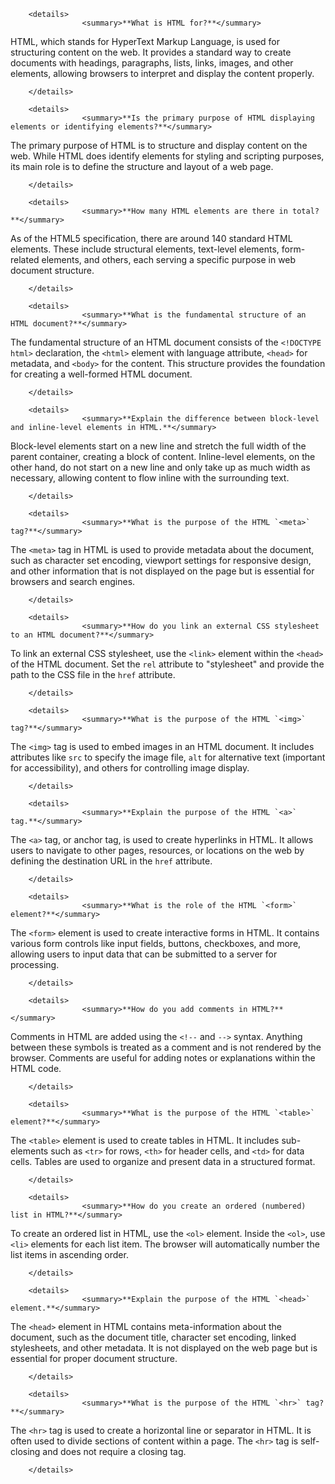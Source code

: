         <details>
                    <summary>**What is HTML for?**</summary>

HTML, which stands for HyperText Markup Language, is used for structuring content on the web. It provides a standard way to create documents with headings, paragraphs, lists, links, images, and other elements, allowing browsers to interpret and display the content properly.

        </details>

        <details>
                    <summary>**Is the primary purpose of HTML displaying elements or identifying elements?**</summary>

The primary purpose of HTML is to structure and display content on the web. While HTML does identify elements for styling and scripting purposes, its main role is to define the structure and layout of a web page.

        </details>

        <details>
                    <summary>**How many HTML elements are there in total?**</summary>

As of the HTML5 specification, there are around 140 standard HTML elements. These include structural elements, text-level elements, form-related elements, and others, each serving a specific purpose in web document structure.

        </details>

        <details>
                    <summary>**What is the fundamental structure of an HTML document?**</summary>

The fundamental structure of an HTML document consists of the `<!DOCTYPE html>` declaration, the `<html>` element with language attribute, `<head>` for metadata, and `<body>` for the content. This structure provides the foundation for creating a well-formed HTML document.

        </details>

        <details>
                    <summary>**Explain the difference between block-level and inline-level elements in HTML.**</summary>

Block-level elements start on a new line and stretch the full width of the parent container, creating a block of content. Inline-level elements, on the other hand, do not start on a new line and only take up as much width as necessary, allowing content to flow inline with the surrounding text.

        </details>

        <details>
                    <summary>**What is the purpose of the HTML `<meta>` tag?**</summary>

The `<meta>` tag in HTML is used to provide metadata about the document, such as character set encoding, viewport settings for responsive design, and other information that is not displayed on the page but is essential for browsers and search engines.

        </details>

        <details>
                    <summary>**How do you link an external CSS stylesheet to an HTML document?**</summary>

To link an external CSS stylesheet, use the `<link>` element within the `<head>` of the HTML document. Set the `rel` attribute to "stylesheet" and provide the path to the CSS file in the `href` attribute.

        </details>

        <details>
                    <summary>**What is the purpose of the HTML `<img>` tag?**</summary>

The `<img>` tag is used to embed images in an HTML document. It includes attributes like `src` to specify the image file, `alt` for alternative text (important for accessibility), and others for controlling image display.

        </details>

        <details>
                    <summary>**Explain the purpose of the HTML `<a>` tag.**</summary>

The `<a>` tag, or anchor tag, is used to create hyperlinks in HTML. It allows users to navigate to other pages, resources, or locations on the web by defining the destination URL in the `href` attribute.

        </details>

        <details>
                    <summary>**What is the role of the HTML `<form>` element?**</summary>

The `<form>` element is used to create interactive forms in HTML. It contains various form controls like input fields, buttons, checkboxes, and more, allowing users to input data that can be submitted to a server for processing.

        </details>

        <details>
                    <summary>**How do you add comments in HTML?**</summary>

Comments in HTML are added using the `<!--` and `-->` syntax. Anything between these symbols is treated as a comment and is not rendered by the browser. Comments are useful for adding notes or explanations within the HTML code.

        </details>

        <details>
                    <summary>**What is the purpose of the HTML `<table>` element?**</summary>

The `<table>` element is used to create tables in HTML. It includes sub-elements such as `<tr>` for rows, `<th>` for header cells, and `<td>` for data cells. Tables are used to organize and present data in a structured format.

        </details>

        <details>
                    <summary>**How do you create an ordered (numbered) list in HTML?**</summary>

To create an ordered list in HTML, use the `<ol>` element. Inside the `<ol>`, use `<li>` elements for each list item. The browser will automatically number the list items in ascending order.

        </details>

        <details>
                    <summary>**Explain the purpose of the HTML `<head>` element.**</summary>

The `<head>` element in HTML contains meta-information about the document, such as the document title, character set encoding, linked stylesheets, and other metadata. It is not displayed on the web page but is essential for proper document structure.

        </details>

        <details>
                    <summary>**What is the purpose of the HTML `<hr>` tag?**</summary>

The `<hr>` tag is used to create a horizontal line or separator in HTML. It is often used to divide sections of content within a page. The `<hr>` tag is self-closing and does not require a closing tag.

        </details>
